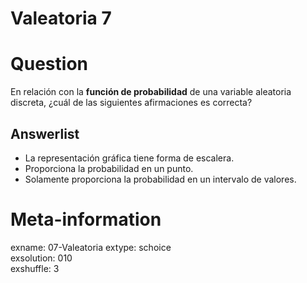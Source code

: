 # Valeatoria 7

Question
========

En relación con la **función de probabilidad** de una variable aleatoria discreta, ¿cuál de las siguientes afirmaciones es correcta?

Answerlist
----------
* La representación gráfica tiene forma de escalera.  
* Proporciona la probabilidad en un punto.  
* Solamente proporciona la probabilidad en un intervalo de valores.  


Meta-information
================
exname: 07-Valeatoria
extype: schoice  
exsolution: 010  
exshuffle: 3  

